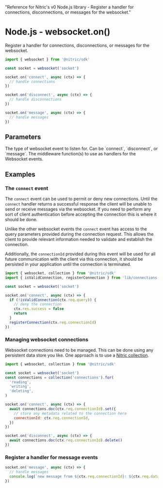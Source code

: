   "Reference for Nitric's v0 Node.js library - Register a handler for connections, disconnections, or messages for the websocket."

# Node.js - websocket.on()

Register a handler for connections, disconnections, or messages for the websocket.

```javascript
import { websocket } from '@nitric/sdk'

const socket = websocket('socket')

socket.on('connect', async (ctx) => {
  // handle connections
})

socket.on('disconnect', async (ctx) => {
  // handle disconnections
})

socket.on('message', async (ctx) => {
  // handle messages
})
```

## Parameters

<Properties>
  <Property name="eventType" required type="string">
    The type of websocket event to listen for. Can be `connect`, `disconnect`,
    or `message`.
  </Property>
  <Property name="middleware" required type="WebsocketMiddleware<T>">
    The middleware function(s) to use as handlers for the Websocket events.
  </Property>
</Properties>

## Examples

### The `connect` event

The `connect` event can be used to permit or deny new connections. Until the `connect` handler returns a successful response the client will be unable to send or receive messages via the websocket. If you need to perform any sort of client authentication before accepting the connection this is where it should be done.

Unlike the other websocket events the `connect` event has access to the query parameters provided during the connection request. This allows the client to provide relevant information needed to validate and establish the connection.

Additionally, the `connectionId` provided during this event will be used for all future communication with the client via this connection, it should be persisted in your application until the connection is terminated.

```javascript
import { websocket, collection } from '@nitric/sdk'
import { isValidConnection, registerConnection } from 'lib/connections'

const socket = websocket('socket')

socket.on('connect', async (ctx) => {
  if (!isValidConnection(ctx.req.query)) {
    // deny the connection
    ctx.res.success = false
    return
  }
  registerConnection(ctx.req.connectionId)
})
```

### Managing websocket connections

Websocket connections need to be managed. This can be done using any persistent data store you like. One approach is to use a [Nitric collection](https://nitric.io/docs/collections).

```javascript
import { websocket, collection } from '@nitric/sdk'

const socket = websocket('socket')
const connections = collection('connections').for(
  'reading',
  'writing',
  'deleting',
)

socket.on('connect', async (ctx) => {
  await connections.doc(ctx.req.connectionId).set({
    // store any metadata related to the connection here
    connectionId: ctx.req.connectionId,
  })
})

socket.on('disconnect', async (ctx) => {
  await connections.doc(ctx.req.connectionId).delete()
})
```

### Register a handler for message events

```javascript
socket.on('message', async (ctx) => {
  // handle messages
  console.log(`new message from ${ctx.req.connectionId}: ${ctx.req.data}`)
})
```
